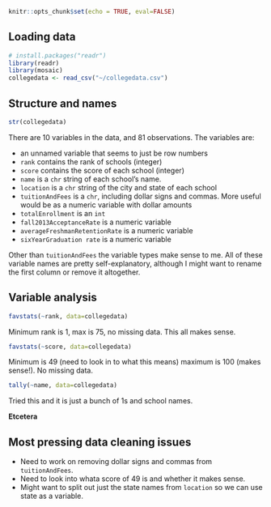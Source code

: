 ```r
knitr::opts_chunk$set(echo = TRUE, eval=FALSE)
```

## Loading data

```r
# install.packages("readr")
library(readr)
library(mosaic)
collegedata <- read_csv("~/collegedata.csv")
```


## Structure and names

```r
str(collegedata)
```

There are 10 variables in the data, and 81 observations. The variables are:

- an unnamed variable that seems to just be row numbers
- `rank` contains the rank of schools (integer)
- `score` contains the score of each school (integer)
- `name` is a `chr` string of each school's name.
- `location` is a `chr` string of the city and state of each school
- `tuitionAndFees` is a `chr`, including dollar signs and commas. More useful would be as a numeric variable with dollar amounts
- `totalEnrollment` is an `int`
- `fall2013AcceptanceRate` is a numeric variable
- `averageFreshmanRetentionRate` is a numeric variable
- `sixYearGraduation rate` is a numeric variable

Other than `tuitionAndFees` the variable types make sense to me. All of these variable names are pretty self-explanatory, although I might want to rename the first column or remove it altogether. 

## Variable analysis

```r
favstats(~rank, data=collegedata)
```
Minimum rank is 1, max is 75, no missing data. This all makes sense.

```r
favstats(~score, data=collegedata)
```
Minimum is 49 (need to look in to what this means) maximum is 100 (makes sense!). No missing data.

```r
tally(~name, data=collegedata)
```
Tried this and it is just a bunch of 1s and school names. 


**Etcetera**

## Most pressing data cleaning issues

- Need to work on removing dollar signs and commas from `tuitionAndFees`. 
- Need to look into whata score of 49 is and whether it makes sense. 
- Might want to split out just the state names from `location` so we can use state as a variable. 
